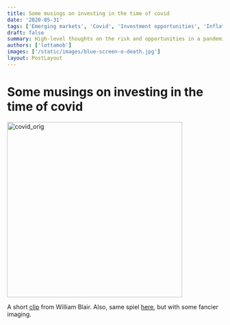 ```yaml
---
title: Some musings on investing in the time of covid
date: '2020-05-31'
tags: ['Emerging markets', 'Covid', 'Investment opportunities', 'Inflation']
draft: false
summary: High-level thoughts on the risk and opportunities in a pandemic world.
authors: ['lottamob']
images: ['/static/images/blue-screen-o-death.jpg']
layout: PostLayout
---
```

# Some musings on investing in the time of covid


<Image width="409" alt="covid_orig" src="https://user-images.githubusercontent.com/83673149/151258855-b4e0f7a6-f9c2-48ad-8be7-3ca3427366af.png"/>



A short [clip](https://www.linkedin.com/posts/william-blair-%26-company_covid19-williamblairthinking-activity-6669626839188688896-ISCi/) from William Blair.
Also, same spiel [here](https://www.youtube.com/watch?v=BfX7Uj5Fjlg&feature=emb_logo), but with some fancier imaging. 

